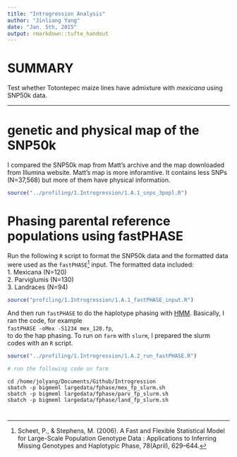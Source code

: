 ```yaml
---
title: "Introgression Analysis"
author: "Jinliang Yang"
date: "Jan. 5th, 2015"
output: rmarkdown::tufte_handout
---
```


# SUMMARY
Test whether Totontepec maize lines have admixture with _mexicana_ using SNP50k data.   

---------

# genetic and physical map of the SNP50k

I compared the SNP50k map from Matt's archive and the map downloaded from Illumina website. Matt's map is more inforamtive. It contains less SNPs (N=37,568) but more of them have physical information.

```r
source("../profiling/1.Introgression/1.A.1_snps_3popl.R")
```

# Phasing parental reference populations using __fastPHASE__

Run the following `R` script to format the SNP50k data and the formatted data were used as the `fastPHASE`[^r1] input. The formatted data included:  
1. Mexicana (N=120)  
2. Parviglumis (N=130)  
3. Landraces (N=94)   

```r
source("profiling/1.Introgression/1.A.1_fastPHASE_input.R")
```
And then run `fastPHASE` to do the haplotype phasing with [HMM](http://statweb.stanford.edu/~nzhang/Stat366/Lecture5.pdf). Basically, I ran the code, for example  
`fastPHASE -oMex -S1234 mex_120.fp`,   
to do the hap phasing. To run on `farm` with `slurm`, I prepared the slurm codes with an `R` script. 
```r
source("../profiling/1.Introgression/1.A.2_run_fastPHASE.R")

# run the following code on farm
```
```
cd /home/jolyang/Documents/Github/Introgression
sbatch -p bigmeml largedata/fphase/mex_fp_slurm.sh
sbatch -p bigmeml largedata/fphase/parv_fp_slurm.sh
sbatch -p bigmeml largedata/fphase/land_fp_slurm.sh
```

# 


[^r1]: Scheet, P., & Stephens, M. (2006). A Fast and Flexible Statistical Model for Large-Scale Population Genotype Data : Applications to Inferring Missing Genotypes and Haplotypic Phase, 78(April), 629–644.


